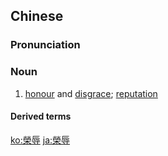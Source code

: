 {{also|荣辱}}
==Chinese==
{{zh-forms|s=荣辱}}

===Pronunciation===
{{zh-pron
|m=róng辱
|c=wing4 juk6
|cat=n
}}

===Noun===
{{zh-noun}}

# [[honour]] and [[disgrace]]; [[reputation]]

====Derived terms====
{{zh-der|共榮辱|榮辱與共|死生榮辱|盛衰榮辱|衣食足而知榮辱}}

{{zh-cat|Antonymous}}

[[ko:榮辱]]
[[ja:榮辱]]